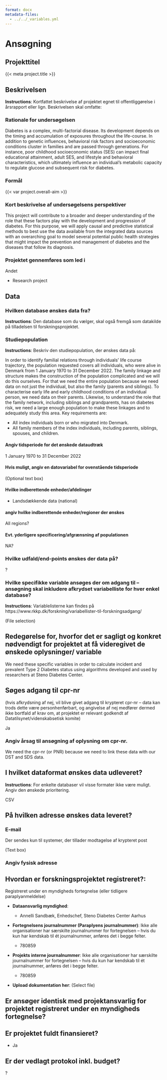 ```yaml
---
format: docx
metadata-files: 
  - ../../_variables.yml
---
```


# Ansøgning

## Projekttitel

<!-- (Text box)  -->

{{< meta project.title >}}

## Beskrivelsen

::: content-hidden
**Instructions**: Kortfattet beskrivelse af projektet egnet til
offentliggørelse i årsrapport eller lign. Beskrivelsen skal omfatte:
:::

### Rationale for undersøgelsen

<!-- (Text box) -->

Diabetes is a complex, multi-factorial disease. Its development depends
on the timing and accumulation of exposures throughout the life-course.
In addition to genetic influences, behavioral risk factors and
socioeconomic conditions cluster in families and are passed through
generations. For instance, poor childhood socioeconomic status (SES) can
impact final educational attainment, adult SES, and lifestyle and
behavioral characteristics, which ultimately influence an individual's
metabolic capacity to regulate glucose and subsequent risk for diabetes.

### Formål

<!-- (Text box) -->

{{< var project.overall-aim >}}

### Kort beskrivelse af undersøgelsens perspektiver

<!-- (Text box) -->

This project will contribute to a broader and deeper understanding of
the role that these factors play with the development and progression of
diabetes. For this purpose, we will apply causal and predictive
statistical methods to best use the data available from the integrated
data sources with an overarching goal to model several potential public
health strategies that might impact the prevention and management of
diabetes and the diseases that follow its diagnosis.

### Projektet gennemføres som led i

<!-- (Selection) -->

Andet

-   Research project

## Data

### Hvilken database ønskes data fra?

::: content-hidden
**Instructions**: Den database som du vælger, skal også fremgå som
datakilde på tilladelsen til forskningsprojektet.
:::

<!-- (Selection) -->

### Studiepopulation

::: content-hidden
**Instructions**: Beskriv den studiepopulation, der ønskes data på:
:::

In order to identify familial relations through individuals' life course
trajectory, the population requested covers all individuals, who were
alive in Denmark from 1 January 1970 to 31 December 2022. The family
linkage and structure makes the construction of the population
complicated and we will do this ourselves. For that we need the entire
population because we need data on not just the individual, but also the
family (parents and siblings). To characterise early life and early
childhood conditions of an individual person, we need data on their
parents. Likewise, to understand the role that the family network,
including siblings and grandparents, has on diabetes risk, we need a
large enough population to make these linkages and to adequately study
this area. Key requirements are:

-   All index individuals born or who migrated into Denmark.
-   All family members of the index individuals, including parents,
    siblings, spouses, and children.

#### Angiv tidsperiode for det ønskede dataudtræk

<!-- (Date range) -->

1 January 1970 to 31 December 2022

#### Hvis muligt, angiv en datovariabel for ovenstående tidsperiode

(Optional text box)

#### Hvilke indberettende enheder/afdelinger

<!-- (Selection) -->

-   Landsdækkende data (national)

#### angiv hvilke indberettende enheder/regioner der ønskes

<!-- (Text box) -->

All regions?

#### Evt. yderligere specificering/afgrænsning af populationen

<!-- (Text box) -->

NA?

### Hvilke udfald/end-points ønskes der data på?

<!-- (Text box) -->

?

### Hvilke specifikke variable ansøges der om adgang til -- ansøgning skal inkludere afkrydset variabelliste for hver enkel database?

::: content-hidden
**Instructions**: Variablelisterne kan findes på
https://www.rkkp.dk/forskning/variabellister-til-forskningsadgang/
:::

(File selection)

## Redegørelse for, hvorfor det er sagligt og konkret nødvendigt for projektet at få videregivet de ønskede oplysninger/ variable

<!-- (Text box) -->

We need these specific variables in order to calculate incident and
prevalent Type 2 Diabetes status using algorithms developed and used by
researchers at Steno Diabetes Center.

## Søges adgang til cpr-nr

(hvis afkrydsning af nej, vil blive givet adgang til krypteret cpr-nr --
data kan trods dette være personhenførbart, og angivelse af nej medfører
dermed ikke bortfald af krav om, at projektet er relevant godkendt af
Datatilsynet/videnskabsetisk komite)

<!-- (Selection) -->

Ja

### Angiv årsag til ansøgning af oplysning om cpr-nr.

We need the cpr-nr (or PNR) because we need to link these data with our
DST and SDS data.

## I hvilket dataformat ønskes data udleveret?

::: content-hidden
**Instructions**: For enkelte databaser vil visse formater ikke være
muligt. Angiv den ønskede prioritering.
:::

<!-- (Selection, 1 to 5 boxes) -->

CSV

## På hvilken adresse ønskes data leveret?

### E-mail

Der sendes kun til systemer, der tillader modtagelse af krypteret post

(Text box)

### Angiv fysisk adresse

## Hvordan er forskningsprojektet registreret?:

<!-- (Selection) -->

Registreret under en myndigheds fortegnelse (eller tidligere
paraplyanmeldelse)

-   **Dataansvarlig myndighed**:

    -   Annelli Sandbæk, Enhedschef, Steno Diabetes Center Aarhus

-   **Fortegnelsens journalnummer (Paraplyens journalnummer)**: Ikke
    alle organisationer har særskilte journalnummer for fortegnelsen --
    hvis du kun har kendskab til ét journalnummer, anføres det i begge
    felter.

    -   780859

-   **Projekts interne journalnummer**: Ikke alle organisationer har
    særskilte journalnummer for fortegnelsen -- hvis du kun har kendskab
    til ét journalnummer, anføres det i begge felter.

    -   780859

-   **Upload dokumentation her**: (Select file)

## Er ansøger identisk med projektansvarlig for projektet registreret under en myndigheds fortegnelse?

## Er projektet fuldt finansieret?

-   Ja

## Er der vedlagt protokol inkl. budget?

?
